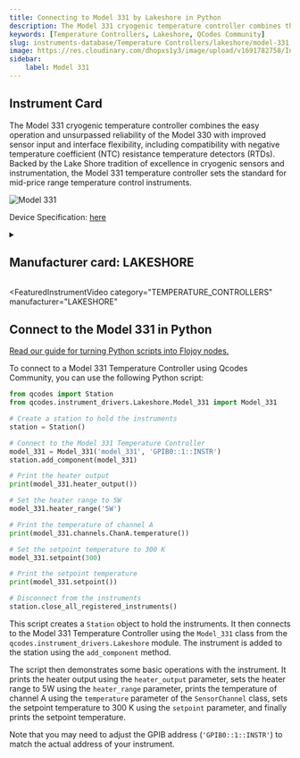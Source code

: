 ```yaml
---
title: Connecting to Model 331 by Lakeshore in Python
description: The Model 331 cryogenic temperature controller combines the easy operation and unsurpassed reliability of the Model 330 with improved sensor input and interface flexibility, including compatibility with negative temperature coefficient (NTC) resistance temperature detectors (RTDs). Backed by the Lake Shore tradition of excellence in cryogenic sensors and instrumentation, the Model 331 temperature controller sets the standard for mid-price range temperature control instruments.
keywords: [Temperature Controllers, Lakeshore, QCodes Community] 
slug: instruments-database/Temperature Controllers/lakeshore/model-331 
image: https://res.cloudinary.com/dhopxs1y3/image/upload/v1691782758/Instruments/Temperature%20Controllers/Model-331/Model-331.png
sidebar:
    label: Model 331 
---
```



## Instrument Card

The Model 331 cryogenic temperature controller combines the easy operation and unsurpassed reliability of the Model 330 with improved sensor input and interface flexibility, including compatibility with negative temperature coefficient (NTC) resistance temperature detectors (RTDs). Backed by the Lake Shore tradition of excellence in cryogenic sensors and instrumentation, the Model 331 temperature controller sets the standard for mid-price range temperature control instruments.

![Model 331](https://res.cloudinary.com/dhopxs1y3/image/upload/v1691782758/Instruments/Temperature%20Controllers/Model-331/Model-331.png)

Device Specification: [here](https://www.lakeshore.com/docs/default-source/product-downloads/331_manual.pdf?sfvrsn=5ed3bf08_1)

<details style={{ marginTop: "15px"}}>
<summary><h2 style={{display:'inline'}}>Manufacturer card: LAKESHORE</h2></summary>

![LAKESHORE](https://res.cloudinary.com/dhopxs1y3/image/upload/v1692813206/Instruments/Vendor%20Logos/Lakeshore_Cryotronics.png)

Supporting advanced scientific research, Lake Shore is a leading global innovator in measurement and control solutions.

- Headquarters: Westerville, Ohio, USA
- Yearly Revenue (millions, USD): 21.4
- Vendor Website: [here](https://www.lakeshore.com/home)

</details>


<FeaturedInstrumentVideo
  category="TEMPERATURE_CONTROLLERS"
  manufacturer="LAKESHORE"
></FeaturedInstrumentVideo>

## Connect to the Model 331 in Python

[Read our guide for turning Python scripts into Flojoy nodes.](https://docs.flojoy.ai/contribution/blocks/custom-flojoy-block/)



<Tabs>
<TabItem value="Flojoy" label="Flojoy" className="flojoy-instrument-tabs">

<NodeCardCollection category="TEMPERATURE_CONTROLLERS" manufacturer="Lakeshore"></NodeCardCollection>

</TabItem>
<TabItem value="QCodes Community" label="QCodes Community">

To connect to a Model 331 Temperature Controller using Qcodes Community, you can use the following Python script:

```python
from qcodes import Station
from qcodes.instrument_drivers.Lakeshore.Model_331 import Model_331

# Create a station to hold the instruments
station = Station()

# Connect to the Model 331 Temperature Controller
model_331 = Model_331('model_331', 'GPIB0::1::INSTR')
station.add_component(model_331)

# Print the heater output
print(model_331.heater_output())

# Set the heater range to 5W
model_331.heater_range('5W')

# Print the temperature of channel A
print(model_331.channels.ChanA.temperature())

# Set the setpoint temperature to 300 K
model_331.setpoint(300)

# Print the setpoint temperature
print(model_331.setpoint())

# Disconnect from the instruments
station.close_all_registered_instruments()
```

This script creates a `Station` object to hold the instruments. It then connects to the Model 331 Temperature Controller using the `Model_331` class from the `qcodes.instrument_drivers.Lakeshore` module. The instrument is added to the station using the `add_component` method.

The script then demonstrates some basic operations with the instrument. It prints the heater output using the `heater_output` parameter, sets the heater range to 5W using the `heater_range` parameter, prints the temperature of channel A using the `temperature` parameter of the `SensorChannel` class, sets the setpoint temperature to 300 K using the `setpoint` parameter, and finally prints the setpoint temperature.

Note that you may need to adjust the GPIB address (`'GPIB0::1::INSTR'`) to match the actual address of your instrument.

</TabItem>
</Tabs>